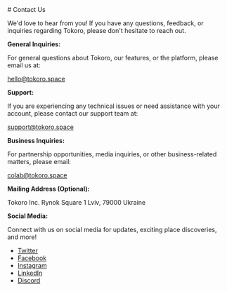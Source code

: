 <article className={'py-24 px-4 md:px-8 lg:px-16'}>
  # Contact Us

  We'd love to hear from you! If you have any questions, feedback, or inquiries regarding Tokoro, please don't hesitate to reach out.

  **General Inquiries:**

  For general questions about Tokoro, our features, or the platform, please email us at:

  [hello@tokoro.space](mailto:hello@tokoro.space)

  **Support:**

  If you are experiencing any technical issues or need assistance with your account, please contact our support team at:

  [support@tokoro.space](mailto:support@tokoro.space)

  **Business Inquiries:**

  For partnership opportunities, media inquiries, or other business-related matters, please email:

  [colab@tokoro.space](mailto:colab@tokoro.space)

  **Mailing Address (Optional):**

  Tokoro Inc.
  Rynok Square 1
  Lviv, 79000
  Ukraine

  **Social Media:**

  Connect with us on social media for updates, exciting place discoveries, and more!

  [//]: # (TODO: Add actual links to social media)
  * [Twitter](https://twitter.com/)
  * [Facebook](https://facebook.com/)
  * [Instagram](https://instagram.com/)
  * [LinkedIn](https://linkedin.com/)
  * [Discord](https://discord.gg/)
</article>